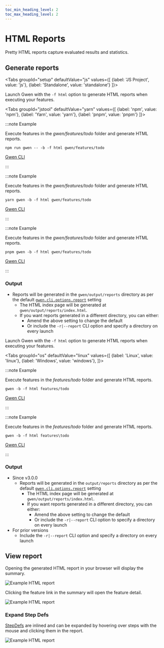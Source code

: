```yaml
--- 
toc_min_heading_level: 2
toc_max_heading_level: 2
---
```



# HTML Reports

Pretty HTML reports capture evaluated results and statistics.

## Generate reports

<Tabs
  groupId="setup"
  defaultValue="js"
  values={[
    {label: 'JS Project', value: 'js'},
    {label: 'Standalone', value: 'standalone'}
  ]}>

<TabItem value="js">

Launch Gwen with the `-f html` option to generate HTML reports when executing your features.

<Tabs
  groupId="jstool"
  defaultValue="yarn"
  values={[
    {label: 'npm', value: 'npm'},
    {label: 'Yarn', value: 'yarn'},
    {label: 'pnpm', value: 'pnpm'}
  ]}>

<TabItem value="npm">

:::note Example

Execute features in the *gwen/features/todo* folder and generate HTML reports.

```shell
npm run gwen -- -b -f html gwen/features/todo
```

[Gwen CLI](/docs/cli)

:::

</TabItem>
<TabItem value="yarn">

:::note Example

Execute features in the *gwen/features/todo* folder and generate HTML reports.

```shell
yarn gwen -b -f html gwen/features/todo
```

[Gwen CLI](/docs/cli)

:::

</TabItem>
<TabItem value="pnpm">

:::note Example

Execute features in the *gwen/features/todo* folder and generate HTML reports.

```shell
pnpm gwen -b -f html gwen/features/todo
```

[Gwen CLI](/docs/cli)

:::

</TabItem>
</Tabs>

### Output

- Reports will be generated in the `gwen/output/reports` directory as per the default [`gwen.cli.options.report`](/docs/settings/reference#gwen-cli-options-report) setting
  - The HTML index page will be generated at `gwen/output/reports/index.html`.
  - If you want reports generated in a different directory, you can either:
    - Amend the above setting to change the default
    - Or include the `-r|--report` CLI option and specify a directory on every launch

</TabItem>

<TabItem value="standalone">

Launch Gwen with the `-f html` option to generate HTML reports when executing your features.

<Tabs
  groupId="os"
  defaultValue="linux"
  values={[
    {label: 'Linux', value: 'linux'},
    {label: 'Windows', value: 'windows'},
  ]}>

<TabItem value="linux">

:::note Example

Execute features in the *features/todo* folder and generate HTML reports.

```shell
gwen -b -f html features/todo
```

[Gwen CLI](/docs/cli)

:::

</TabItem>

<TabItem value="windows">

:::note Example

Execute features in the *features/todo* folder and generate HTML reports.

```shell
gwen -b -f html features\todo
```

[Gwen CLI](/docs/cli)

:::

</TabItem>

</Tabs>

### Output

- Since <Link to="https://github.com/gwen-interpreter/gwen-web/releases/tag/v3.0.0">v3.0.0</Link>
  - Reports will be generated in the `output/reports` directory as per the default [`gwen.cli.options.report`](/docs/settings/reference#gwen-cli-options-report) setting
    - The HTML index page will be generated at `gwen/output/reports/index.html`.
    - If you want reports generated in a different directory, you can either:
      - Amend the above setting to change the default
      - Or include the `-r|--report` CLI option to specify a directory on every launch
- For prior versions
  - Include the `-r|--report` CLI option and specify a directory on every launch

</TabItem>

</Tabs>

## View report

Opening the generated HTML report in your browser will display the summary.

![Example HTML report](/img/reports/sample-html-report-summary.png)

Clicking the feature link in the summary will open the feature detail.

![Example HTML report](/img/reports/sample-html-report-detail.png)

### Expand Step Defs

[StepDefs](/docs/meta#stepdefs) are inlined and can be expanded by hovering over steps with the mouse and clicking them in the report.

![Example HTML report](/img/reports/sample-html-report-expanded.png)
